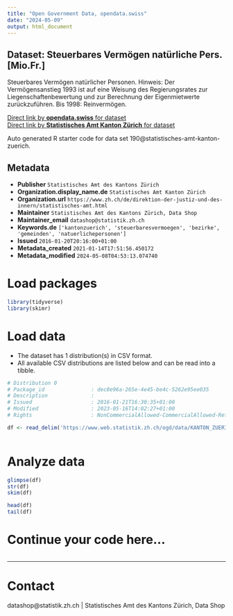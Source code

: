 ```yaml
---
title: "Open Government Data, opendata.swiss"
date: "2024-05-09"
output: html_document
---
```


## Dataset: Steuerbares Vermögen natürliche Pers. [Mio.Fr.]

Steuerbares Vermögen natürlicher Personen. Hinweis: Der Vermögensanstieg 1993 ist auf eine Weisung des Regierungsrates zur Liegenschaftenbewertung und zur Berechnung der Eigenmietwerte zurückzuführen. Bis 1998: Reinvermögen.

[Direct link by **opendata.swiss** for dataset](https://opendata.swiss/de/dataset/steuerbares-vermogen-naturliche-pers-mio-fr)<br>
[Direct link by **Statistisches Amt Kanton Zürich** for dataset](https://www.zh.ch/de/politik-staat/gemeinden/gemeindeportraet.html)

Auto generated R starter code for data set 190@statistisches-amt-kanton-zuerich.

## Metadata

- **Publisher** `Statistisches Amt des Kantons Zürich`
- **Organization.display_name.de** `Statistisches Amt Kanton Zürich`
- **Organization.url** `https://www.zh.ch/de/direktion-der-justiz-und-des-innern/statistisches-amt.html`
- **Maintainer** `Statistisches Amt des Kantons Zürich, Data Shop`
- **Maintainer_email** `datashop@statistik.zh.ch`
- **Keywords.de** `['kantonzuerich', 'steuerbaresvermoegen', 'bezirke', 'gemeinden', 'natuerlichepersonen']`
- **Issued** `2016-01-20T20:16:00+01:00`
- **Metadata_created** `2021-01-14T17:51:56.450172`
- **Metadata_modified** `2024-05-08T04:53:13.074740`


# Load packages

```r

library(tidyverse)
library(skimr)

```

# Load data

-   The dataset has 1 distribution(s) in CSV format.
-   All available CSV distributions are listed below and can be read into a tibble.

```r

# Distribution 0
# Package_id               : dec0e96a-265e-4e45-be4c-5262e95ee035
# Description              : 
# Issued                   : 2016-01-21T16:30:35+01:00
# Modified                 : 2023-05-16T14:02:27+01:00
# Rights                   : NonCommercialAllowed-CommercialAllowed-ReferenceRequired

df <- read_delim('https://www.web.statistik.zh.ch/ogd/data/KANTON_ZUERICH_284.csv')



```

# Analyze data

```r

glimpse(df)
str(df)
skim(df)

head(df)
tail(df)

```

# Continue your code here...

```r

```

------------------------------------------------------------------------

# Contact

datashop@statistik.zh.ch | Statistisches Amt des Kantons Zürich, Data Shop

